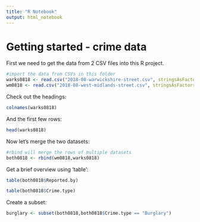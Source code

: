 ```yaml
---
title: "R Notebook"
output: html_notebook
---
```


# Getting started - crime data

First we need to get the data from 2 CSV files into this R project.

```r
#import the data from CSVs in this folder
warks0818 <- read.csv("2018-08-warwickshire-street.csv", stringsAsFactors = FALSE)
wm0818 <- read.csv("2018-08-west-midlands-street.csv", stringsAsFactors = FALSE)
```

Check out the headings:

```r
colnames(warks0818)
```

And the first few rows:

```r
head(warks0818)
```


Now let's merge the two datasets:

```r
#rbind will merge the rows of multiple datasets
both0818 <- rbind(wm0818,warks0818)
```

Get a brief overview using 'table':

```r
table(both0818$Reported.by)
```

```r
table(both0818$Crime.type)
```

Create a subset:

```r
burglary <- subset(both0818,both0818$Crime.type == "Burglary")
```

